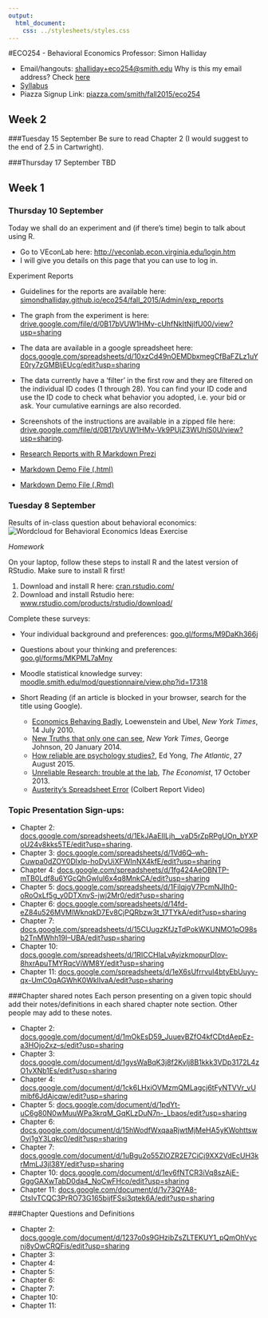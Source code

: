 ```yaml
---
output: 
  html_document:
    css: ../stylesheets/styles.css
---
```


#ECO254 - Behavioral Economics
Professor: Simon Halliday

- Email/hangouts: [shalliday+eco254@smith.edu](shalliday+eco254@smith.edu) Why is this my email address? Check [here](https://support.google.com/mail/answer/12096?hl=en)
- [Syllabus](fall_2015/Admin/Syllabus/syllabus.html)
- Piazza Signup Link: [piazza.com/smith/fall2015/eco254](https://piazza.com/smith/fall2015/eco254)

## Week 2
###Tuesday 15 September
Be sure to read Chapter 2 (I would suggest to the end of 2.5 in Cartwright). 

###Thursday 17 September
TBD

## Week 1 

### Thursday 10 September
Today we shall do an experiment and (if there's time) begin to talk about using R. 

- Go to VEconLab here: [http://veconlab.econ.virginia.edu/login.htm](http://veconlab.econ.virginia.edu/login.htm)
- I will give you details on this page that you can use to log in. 

Experiment Reports

- Guidelines for the reports are available here: [simondhalliday.github.io/eco254/fall_2015/Admin/exp_reports](https://simondhalliday.github.io/eco254/fall_2015/Admin/exp_reports)
- The graph from the experiment is here: [drive.google.com/file/d/0B17bVUW1HMv-cUhfNkItNjlfU00/view?usp=sharing](https://drive.google.com/file/d/0B17bVUW1HMv-cUhfNkItNjlfU00/view?usp=sharing)
- The data are available in a google spreadsheet here: [docs.google.com/spreadsheets/d/10xzCd49nOEMDbxmegCfBaFZLz1uYE0ry7zGMBljEUcg/edit?usp=sharing](https://docs.google.com/spreadsheets/d/10xzCd49nOEMDbxmegCfBaFZLz1uYE0ry7zGMBljEUcg/edit?usp=sharing)
- The data currently have a 'filter' in the first row and they are filtered on the individual ID codes (1 through 28). You can find your ID code and use the ID code to check what behavior you adopted, i.e. your bid or ask. Your cumulative earnings are also recorded. 
- Screenshots of the instructions are available in a zipped file here: [drive.google.com/file/d/0B17bVUW1HMv-Vk9PUjZ3WUhlS0U/view?usp=sharing](https://drive.google.com/file/d/0B17bVUW1HMv-Vk9PUjZ3WUhlS0U/view?usp=sharing).



- [Research Reports with R Markdown Prezi](http://prezi.com/8pwudebf9jof/reproducible-20/)
- [Markdown Demo File (.html)](markdown-demo.html)
- [Markdown Demo File (.Rmd)](markdown-demo.Rmd)

### Tuesday 8 September
Results of in-class question about behavioral economics: 
![Wordcloud for Behavioral Economics Ideas Exercise](word_cloud.png)

*Homework*

On your laptop, follow these steps to install R and the latest version of RStudio. Make sure to install R first!

1. Download and install R here: [cran.rstudio.com/](https://cran.rstudio.com/)
2. Download and install Rstudio here: [www.rstudio.com/products/rstudio/download/](https://www.rstudio.com/products/rstudio/download/)

Complete these surveys: 

- Your individual background and preferences: [goo.gl/forms/M9DaKh366j](https://goo.gl/forms/M9DaKh366j)
- Questions about your thinking and preferences: [goo.gl/forms/MKPML7aMny](https://goo.gl/forms/MKPML7aMny)
- Moodle statistical knowledge survey: [moodle.smith.edu/mod/questionnaire/view.php?id=17318](https://moodle.smith.edu/mod/questionnaire/view.php?id=17318)

- Short Reading (if an article is blocked in your browser, search for the title using
Google).
    - [Economics Behaving Badly](http://www.nytimes.com/2010/07/15/opinion/15loewenstein.html), Loewenstein and Ubel, *New York Times*, 14 July 2010.  
    - [New Truths that only one can see](http://www.nytimes.com/2014/01/21/science/new-truths-that-only-one-can-see.html),
    *New York Times*,  George Johnson, 20 January 2014. 
    - [How reliable are psychology studies?](http://www.theatlantic.com/health/archive/2015/08/psychology-studies-reliability-reproducability-nosek/402466/), Ed Yong, *The Atlantic*, 27 August 2015.
    - [Unreliable Research: trouble at the lab](http://www.economist.com/news/briefing/21588057-scientists-think-science-self-correcting-alarming-degree-it-not-trouble), 
    *The Economist*, 17 October 2013.
    - [Austerity's Spreadsheet Error](http://thecolbertreport.cc.com/videos/dcyvro/austerity-s-spreadsheet-error) (Colbert Report Video)


### Topic Presentation Sign-ups:

- Chapter 2: [docs.google.com/spreadsheets/d/1EkJAaEIILjh__vaD5rZpRPgUOn_bYXPoU24v8kks5TE/edit?usp=sharing](https://docs.google.com/spreadsheets/d/1EkJAaEIILjh__vaD5rZpRPgUOn_bYXPoU24v8kks5TE/edit?usp=sharing).
- Chapter 3: [docs.google.com/spreadsheets/d/1Vd6Q--wh-Cuwpa0dZOY0DlxIp-hoDyUiXFWInNX4kfE/edit?usp=sharing](https://docs.google.com/spreadsheets/d/1Vd6Q--wh-Cuwpa0dZOY0DlxIp-hoDyUiXFWInNX4kfE/edit?usp=sharing)
- Chapter 4: [docs.google.com/spreadsheets/d/1fg424AeOBNTP-mTB0Ldf8u6YGcQhGwluI6x4q8MnkCA/edit?usp=sharing](https://docs.google.com/spreadsheets/d/1fg424AeOBNTP-mTB0Ldf8u6YGcQhGwluI6x4q8MnkCA/edit?usp=sharing)
- Chapter 5: [docs.google.com/spreadsheets/d/1FiIqjgV7PcmNJIh0-oRoOxLf5g_y0DTXnvS-jwj2Mr0/edit?usp=sharing](https://docs.google.com/spreadsheets/d/1FiIqjgV7PcmNJIh0-oRoOxLf5g_y0DTXnvS-jwj2Mr0/edit?usp=sharing)
- Chapter 6: [docs.google.com/spreadsheets/d/14fd-eZ84u526MVMlWknqkD7Ev8CjPQRbzw3t_17TYkA/edit?usp=sharing](https://docs.google.com/spreadsheets/d/14fd-eZ84u526MVMlWknqkD7Ev8CjPQRbzw3t_17TYkA/edit?usp=sharing)
- Chapter 7: [docs.google.com/spreadsheets/d/15CUugzKfJzTdPokWKUNMO1pO98sb2TnMWhh19I--UBA/edit?usp=sharing](https://docs.google.com/spreadsheets/d/15CUugzKfJzTdPokWKUNMO1pO98sb2TnMWhh19I--UBA/edit?usp=sharing)
- Chapter 10: [docs.google.com/spreadsheets/d/1RICCHlaLvAyizkmopurDIov-8hxrApuTMYRqcViWM8Y/edit?usp=sharing](https://docs.google.com/spreadsheets/d/1RICCHlaLvAyizkmopurDIov-8hxrApuTMYRqcViWM8Y/edit?usp=sharing)
- Chapter 11: [docs.google.com/spreadsheets/d/1eX6sUfrrvuI4btyEbUuyy-qx-UmC0qAGWhK0WklIvaA/edit?usp=sharing](https://docs.google.com/spreadsheets/d/1eX6sUfrrvuI4btyEbUuyy-qx-UmC0qAGWhK0WklIvaA/edit?usp=sharing)

###Chapter shared notes
Each person presenting on a given topic should add their notes/definitions in each shared chapter note section. Other people may add to these notes. 

- Chapter 2: [docs.google.com/document/d/1mOkEsD59_JuuevBZfO4kfCDtdAepEz-a3HOjo2xz--s/edit?usp=sharing](https://docs.google.com/document/d/1mOkEsD59_JuuevBZfO4kfCDtdAepEz-a3HOjo2xz--s/edit?usp=sharing)
- Chapter 3: [docs.google.com/document/d/1gysWaBqK3j8f2KvIj8B1kkk3VDp3172L4zO1vXNb1Es/edit?usp=sharing](https://docs.google.com/document/d/1gysWaBqK3j8f2KvIj8B1kkk3VDp3172L4zO1vXNb1Es/edit?usp=sharing)
- Chapter 4: [docs.google.com/document/d/1ck6LHxiOVMzmQMLagcj6tFyNTVVr_vUmibf6JdAjcqw/edit?usp=sharing](https://docs.google.com/document/d/1ck6LHxiOVMzmQMLagcj6tFyNTVVr_vUmibf6JdAjcqw/edit?usp=sharing)
- Chapter 5: [docs.google.com/document/d/1pdYt-uC6g80N0wMuuWPa3krqM_GqKLzDuN7n-_Lbaos/edit?usp=sharing](https://docs.google.com/document/d/1pdYt-uC6g80N0wMuuWPa3krqM_GqKLzDuN7n-_Lbaos/edit?usp=sharing)
- Chapter 6: [docs.google.com/document/d/15hWodfWxqaaRjwtMjMeHA5yKWohttswOvj1gY3Lqkc0/edit?usp=sharing](docs.google.com/document/d/15hWodfWxqaaRjwtMjMeHA5yKWohttswOvj1gY3Lqkc0/edit?usp=sharing)
- Chapter 7: [docs.google.com/document/d/1uBgu2o55ZlOZR2E7CiCj9XX2VdEcUH3krMmLJ3jl38Y/edit?usp=sharing](https://docs.google.com/document/d/1uBgu2o55ZlOZR2E7CiCj9XX2VdEcUH3krMmLJ3jl38Y/edit?usp=sharing)
- Chapter 10: [docs.google.com/document/d/1ev6fNTCR3iVq8szAjE-GggGAXwTabD0da4_NoCwFHco/edit?usp=sharing](https://docs.google.com/document/d/1ev6fNTCR3iVq8szAjE-GggGAXwTabD0da4_NoCwFHco/edit?usp=sharing)  
- Chapter 11: [docs.google.com/document/d/1v73QYA8-CtsIvTCQC3PrRO73G165bijfFSsi3qtek6A/edit?usp=sharing](https://docs.google.com/document/d/1v73QYA8-CtsIvTCQC3PrRO73G165bijfFSsi3qtek6A/edit?usp=sharing)


###Chapter Questions and Definitions

- Chapter 2: [docs.google.com/document/d/1237o0s9GHzibZsZLTEKUY1_pQmOhVycnj8yOwCRQFis/edit?usp=sharing](https://docs.google.com/document/d/1237o0s9GHzibZsZLTEKUY1_pQmOhVycnj8yOwCRQFis/edit?usp=sharing)
- Chapter 3: 
- Chapter 4: 
- Chapter 5: 
- Chapter 6: 
- Chapter 7: 
- Chapter 10: 
- Chapter 11: 
